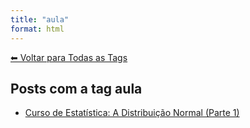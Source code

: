 ```yaml
---
title: "aula"
format: html
---
```


[⬅ Voltar para Todas as Tags](../tags.qmd)

## Posts com a tag **aula**

- [Curso de Estatística: A Distribuição Normal (Parte 1)](/posts/estatistica/distribuicao-normal.html)

